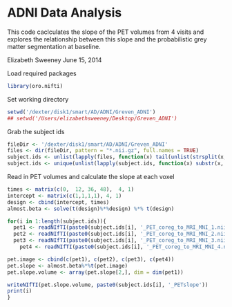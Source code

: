 ADNI Data Analysis
========================================================
This code caclculates the slope of the PET volumes from 4 visits and explores the relationship between this slope and the probabilistic grey matter segmentation at baseline. 

Elizabeth Sweeney
June 15, 2014


Load required packages 
```r
library(oro.nifti)
```

Set working directory 
```r
setwd('/dexter/disk1/smart/AD/ADNI/Greven_ADNI')
## setwd('/Users/elizabethsweeney/Desktop/Greven_ADNI')
```

Grab the subject ids 
```r
fileDir <- '/dexter/disk1/smart/AD/ADNI/Greven_ADNI'
files <- dir(fileDir, pattern = "*.nii.gz", full.names = TRUE)
subject.ids <- unlist(lapply(files, function(x) tail(unlist(strsplit(x, '/')), n=1)))
subject.ids <- unique(unlist(lapply(subject.ids, function(x) substr(x, 1, 10))))
```


Read in PET volumes and calculate the slope at each voxel 
```r
times <- matrix(c(0,  12, 36, 48),  4, 1)
intercept <- matrix(c(1,1,1,1), 4, 1) 
design <- cbind(intercept, times)
almost.beta <- solve(t(design)%*%design) %*% t(design)

for(i in 1:length(subject.ids)){
  pet1 <- readNIfTI(paste0(subject.ids[i], '_PET_coreg_to_MRI_MNI_1.nii.gz'), reorient = FALSE)[,,]
  pet2 <- readNIfTI(paste0(subject.ids[i], '_PET_coreg_to_MRI_MNI_2.nii.gz'), reorient = FALSE)[,,]
  pet3 <- readNIfTI(paste0(subject.ids[i], '_PET_coreg_to_MRI_MNI_3.nii.gz'), reorient = FALSE)[,,]
	pet4 <- readNIfTI(paste0(subject.ids[i], '_PET_coreg_to_MRI_MNI_4.nii.gz'), reorient = FALSE)[,,]

pet.image <- cbind(c(pet1), c(pet2), c(pet3), c(pet4))
pet.slope <- almost.beta%*%t(pet.image)
pet.slope.volume <- array(pet.slope[2,], dim = dim(pet1))

writeNIfTI(pet.slope.volume, paste0(subject.ids[i], '_PETslope'))
print(i)
}
```

